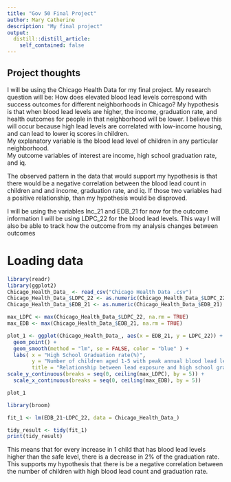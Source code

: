 ```yaml
---
title: "Gov 50 Final Project"
author: Mary Catherine
description: "My final project"
output:
  distill::distill_article:
    self_contained: false
---
```




## Project thoughts

I will be using the Chicago Health Data for my final project. My research question will be: How does elevated blood lead levels correspond with success outcomes for different neighborhoods in Chicago?
My hypothesis is that when blood lead levels are higher, the income, graduation rate, and health outcomes for people in that neighborhood will be lower. I believe this will occur because high lead levels are correlated with low-income housing, and can lead to lower iq scores in children.  
My explanatory variable is the blood lead level of children in any particular neighborhood.  
My outcome variables of interest are income, high school graduation rate, and iq. 


The observed pattern in the data that would support my hypothesis is that there would be a negative correlation between the blood lead count in children and and income, graduation rate, and iq. If those two variables had a positive relationship, than my hypothesis would be disproved. 


I will be using the variables Inc_21 and EDB_21 for now for the outcome information I will be using LDPC_22 for the blood lead levels. This way I will also be able to track how the outcome from my analysis changes between outcomes 


# Loading data 

```r


library(readr)
library(ggplot2)
Chicago_Health_Data_ <- read_csv("Chicago Health Data .csv")
Chicago_Health_Data_$LDPC_22 <- as.numeric(Chicago_Health_Data_$LDPC_22)
Chicago_Health_Data_$EDB_21 <- as.numeric(Chicago_Health_Data_$EDB_21)

max_LDPC <- max(Chicago_Health_Data_$LDPC_22, na.rm = TRUE)
max_EDB <- max(Chicago_Health_Data_$EDB_21, na.rm = TRUE)
```



```r

plot_1 <- ggplot(Chicago_Health_Data_, aes(x = EDB_21, y = LDPC_22)) + 
  geom_point() + 
  geom_smooth(method = "lm", se = FALSE, color = "blue" ) +
  labs( x = "High School Graduation rate(%)",
        y = "Number of children aged 1-5 with peak annual blood lead level(µg/dL) ", 
        title = "Relationship between lead exposure and high school graduation rates") +
scale_y_continuous(breaks = seq(0, ceiling(max_LDPC), by = 5)) +
  scale_x_continuous(breaks = seq(0, ceiling(max_EDB), by = 5))

plot_1

```



```r
library(broom)

fit_1 <- lm(EDB_21~LDPC_22, data = Chicago_Health_Data_)

tidy_result <- tidy(fit_1)
print(tidy_result)
```
This means that for every increase in 1 child that has blood lead levels higher than the safe level, there is a decrease in 2% of the graduation rate. This supports my hypothesis that there is be a negative correlation between the number of children with high blood lead count and graduation rate.  